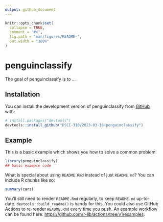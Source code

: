 ```yaml
---
output: github_document
---
```


<!-- README.md is generated from README.Rmd. Please edit that file -->

```r
knitr::opts_chunk$set(
  collapse = TRUE,
  comment = "#>",
  fig.path = "man/figures/README-",
  out.width = "100%"
)
```

# penguinclassify

<!-- badges: start -->
<!-- badges: end -->

The goal of penguinclassify is to ...

## Installation

You can install the development version of penguinclassify from [GitHub](https://github.com/) with:

``` r
# install.packages("devtools")
devtools::install_github("DSCI-310/2023-03-16-penguinclassify")
```

## Example

This is a basic example which shows you how to solve a common problem:

```r
library(penguinclassify)
## basic example code
```

What is special about using `README.Rmd` instead of just `README.md`? You can include R chunks like so:

```r
summary(cars)
```

You'll still need to render `README.Rmd` regularly, to keep `README.md` up-to-date. `devtools::build_readme()` is handy for this. You could also use GitHub Actions to re-render `README.Rmd` every time you push. An example workflow can be found here: <https://github.com/r-lib/actions/tree/v1/examples>.
